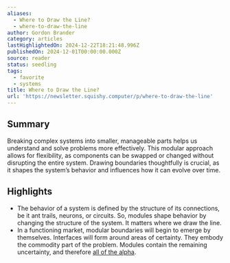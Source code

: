 ```yaml
---
aliases:
  - Where to Draw the Line?
  - where-to-draw-the-line
author: Gordon Brander
category: articles
lastHighlightedOn: 2024-12-22T18:21:48.996Z
publishedOn: 2024-12-01T00:00:00.000Z
source: reader
status: seedling
tags:
  - favorite
  - systems
title: Where to Draw the Line?
url: 'https://newsletter.squishy.computer/p/where-to-draw-the-line'
---
```

## Summary

Breaking complex systems into smaller, manageable parts helps us understand and solve problems more effectively. This modular approach allows for flexibility, as components can be swapped or changed without disrupting the entire system. Drawing boundaries thoughtfully is crucial, as it shapes the system’s behavior and influences how it can evolve over time.

## Highlights

- The behavior of a system is defined by the structure of its connections, be it ant trails, neurons, or circuits. So, modules shape behavior by changing the structure of the system.
  It matters where we draw the line.
- In a functioning market, modular boundaries will begin to emerge by themselves. Interfaces will form around areas of certainty. They embody the commodity part of the problem. Modules contain the remaining uncertainty, and therefore [all of the alpha](https://reactionwheel.net/2019/11/startups-and-uncertainty.html).
